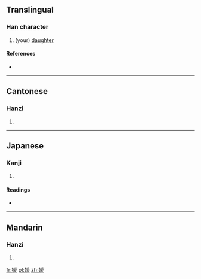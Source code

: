 {{also|嫒}}
==Translingual==

===Han character===
{{Han char|rn=38|rad=女|as=13|sn=16|four=4244<sub>7</sub>|canj=女月月水 (VBBE)|ids=⿰[[女]][[愛]]}}

# (your) [[daughter]]

====References====
* {{Han ref|kx=0272.251|dkj=06807|hdz=21084.150|uh=5B21|ud=23329|bh=E954|bd=59732}}

----

==Cantonese==

===Hanzi===
{{yue-hanzi|jyut=[[oi3]]|y=oi3|sim=嫒}}

# {{defn|lang=yue|sort=女13}}

----

==Japanese==

===Kanji===
{{ja-kanji|grade=|rs=女13}}

# {{defn|lang=ja|sort=女13}}

====Readings====
* {{ja-readings|on=[[あい]] (ai)|kun=}}

----

==Mandarin==

===Hanzi===
{{cmn-hanzi|sim=嫒|pin=[[ài]] ([[ai4]])|wg=ai<sup>4</sup>}}

# {{defn|lang=cmn|sort=女13}}

[[fr:嬡]]
[[pl:嬡]]
[[zh:嬡]]